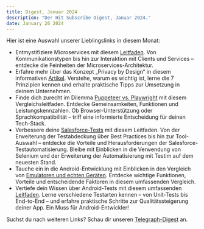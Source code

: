 ```yaml
---
title: Digest, Januar 2024
description: "Der Hit Subscribe Digest, Januar 2024."
date: January 26 2024
---
```


Hier ist eine Auswahl unserer Lieblingslinks in diesem Monat:
- Entmystifiziere Microservices mit diesem [Leitfaden](https://www.architect.io/blog/2023-03-21/microservices-communication). Von Kommunikationstypen bis hin zur Interaktion mit Clients und Services – entdecke die Feinheiten der Microservices-Architektur.
- Erfahre mehr über das Konzept „Privacy by Design“ in diesem informativen [Artikel](https://www.enov8.com/blog/what-is-privacy-by-design). Verstehe, warum es wichtig ist, lerne die 7 Prinzipien kennen und erhalte praktische Tipps zur Umsetzung in deinem Unternehmen.
- Finde dich zurecht im Dilemma [Puppeteer vs. Playwright](https://proxyrack.com/blog/playwright-vs-puppeteer/) mit diesem Vergleichsleitfaden. Entdecke Gemeinsamkeiten, Funktionen und Leistungskennzahlen. Ob Browser-Unterstützung oder Sprachkompatibilität – triff eine informierte Entscheidung für deinen Tech-Stack.
- Verbessere deine [Salesforce-Tests](https://www.testim.io/blog/salesforce-test-automation-what-to-know/) mit diesem Leitfaden. Von der Erweiterung der Testabdeckung über Best Practices bis hin zur Tool-Auswahl – entdecke die Vorteile und Herausforderungen der Salesforce-Testautomatisierung. Bleibe mit Einblicken in die Verwendung von Selenium und der Erweiterung der Automatisierung mit Testim auf dem neuesten Stand.
- Tauche ein in die Android-Entwicklung mit Einblicken in den Vergleich von [Emulatoren und echten Geräten](https://www.tricentis.com/learn/android-emulator-vs-real-device-testing-key-differences). Entdecke wichtige Funktionen, Vorteile und entscheidende Faktoren in diesem umfassenden Vergleich.
- Vertiefe dein Wissen über Android-Tests mit diesem umfassenden [Leitfaden](https://www.tricentis.com/learn/android-testing-an-easy-introduction-with-examples). Lerne verschiedene Testarten kennen – von Unit-Tests bis End-to-End – und erfahre praktische Schritte zur Qualitätssteigerung deiner App. Ein Muss für Android-Entwickler!

Suchst du nach weiteren Links? Schau dir unseren [Telegraph-Digest](https://telegra.ph/Hit-Subscribe-Digest-Feb-2023-01-26) an.
